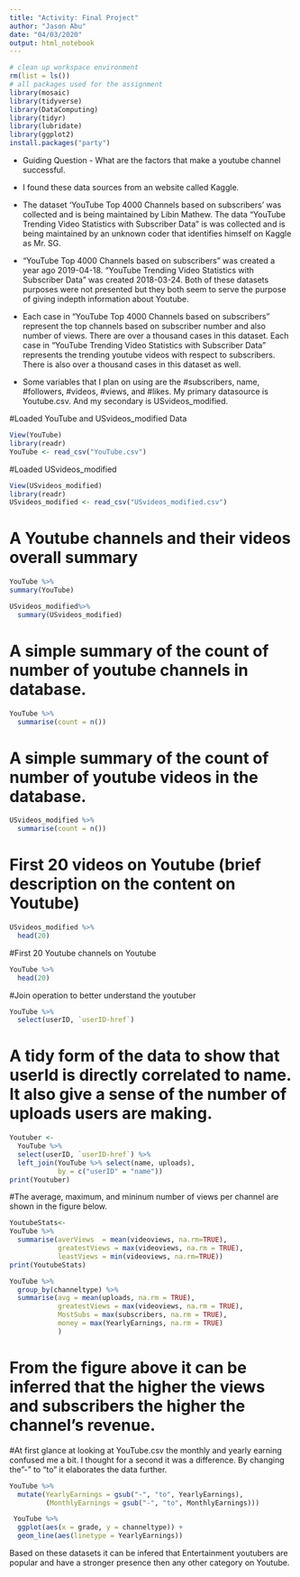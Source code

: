 ```yaml
---
title: "Activity: Final Project"
author: "Jason Abu"
date: "04/03/2020"
output: html_notebook
---
```


```r
# clean up workspace environment
rm(list = ls())
# all packages used for the assignment
library(mosaic)
library(tidyverse)
library(DataComputing)
library(tidyr)
library(lubridate)
library(ggplot2)
install.packages("party")
```

* Guiding Question - What are the factors that make a youtube channel successful. 

* I found these data sources from an website called Kaggle.

* The dataset 'YouTube Top 4000 Channels based on subscribers' was collected and is being maintained by Libin Mathew. The data "YouTube Trending Video Statistics with Subscriber Data" is was collected and is being maintained by an unknown coder that identifies himself on Kaggle as Mr. SG.

* "YouTube Top 4000 Channels based on subscribers" was created a year ago 2019-04-18.
 "YouTube Trending Video Statistics with Subscriber Data" was created 2018-03-24. Both of these datasets purposes were not presented but they both seem to serve the purpose of giving indepth information about Youtube.

* Each case in "YouTube Top 4000 Channels based on subscribers" represent the top channels based on subscriber number and also number of views. There are over a thousand cases in this dataset. 
Each case in "YouTube Trending Video Statistics with Subscriber Data" represents the trending youtube videos with respect to subscribers. There is also over a thousand cases in this dataset as well.

* Some variables that I plan on using are the #subscribers, name, #followers, #videos, #views, and #likes.
My primary datasource is Youtube.csv. And my secondary is USvideos_modified.




#Loaded YouTube and USvideos_modified Data
```r
View(YouTube)
library(readr)
YouTube <- read_csv("YouTube.csv")
```

#Loaded USvideos_modified
```r
View(USvideos_modified)
library(readr)
USvideos_modified <- read_csv("USvideos_modified.csv")
```
# A Youtube channels and their videos overall summary
```r
YouTube %>%
summary(YouTube)
```

```r
USvideos_modified%>%
  summary(USvideos_modified)
```



# A simple summary of the count of number of youtube channels in database.
```r
YouTube %>%
  summarise(count = n())
```
# A simple summary of the count of number of youtube videos in the database.
```r
USvideos_modified %>%
  summarise(count = n())
```

# First 20 videos on Youtube (brief description on the content on Youtube)
```r
USvideos_modified %>%
  head(20)
```
#First 20 Youtube channels on Youtube
```r
YouTube %>%
  head(20)
```
#Join operation to better understand the youtuber 
```r
YouTube %>% 
  select(userID, `userID-href`)
```
# A tidy form of the data to show that userId is directly correlated to name. It also give a sense of the number of uploads users are making.
```r
Youtuber <- 
  YouTube %>%
  select(userID, `userID-href`) %>% 
  left_join(YouTube %>% select(name, uploads),
            by = c("userID" = "name")) 
print(Youtuber)
```



#The average, maximum, and mininum number of views per channel are shown in the figure below.
```r
YoutubeStats<-
YouTube %>%
  summarise(averViews  = mean(videoviews, na.rm=TRUE),
            greatestViews = max(videoviews, na.rm = TRUE),
            leastViews = min(videoviews, na.rm=TRUE))
print(YoutubeStats)
```

```r
YouTube %>%
  group_by(channeltype) %>%
  summarise(avg = mean(uploads, na.rm = TRUE), 
            greatestViews = max(videoviews, na.rm = TRUE),
            MostSubs = max(subscribers, na.rm = TRUE),
            money = max(YearlyEarnings, na.rm = TRUE)
            )
```
# From the figure above it can be inferred that the higher the views and subscribers the higher the channel's revenue.


#At first glance at looking at YouTube.csv the monthly and yearly earning confused me a bit. I thought for a second it was a difference. By changing the"-" to "to" it elaborates the data further.
```r
YouTube %>%
  mutate(YearlyEarnings = gsub("-", "to", YearlyEarnings),
         (MonthlyEarnings = gsub("-", "to", MonthlyEarnings)))
```

```r
 YouTube %>%
  ggplot(aes(x = grade, y = channeltype)) +
  geom_line(aes(linetype = YearlyEarnings))
```







Based on these datasets it can be infered that Entertainment youtubers are popular and have a stronger presence then any other category on Youtube.



